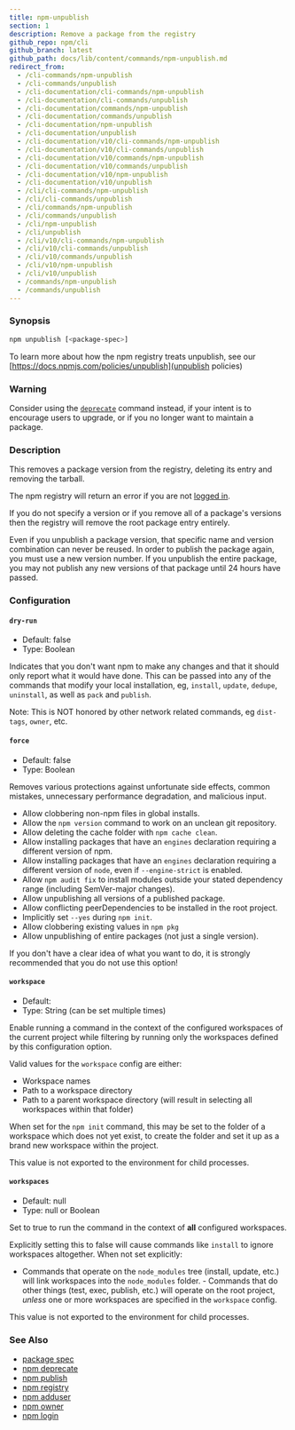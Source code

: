 ```yaml
---
title: npm-unpublish
section: 1
description: Remove a package from the registry
github_repo: npm/cli
github_branch: latest
github_path: docs/lib/content/commands/npm-unpublish.md
redirect_from:
  - /cli-commands/npm-unpublish
  - /cli-commands/unpublish
  - /cli-documentation/cli-commands/npm-unpublish
  - /cli-documentation/cli-commands/unpublish
  - /cli-documentation/commands/npm-unpublish
  - /cli-documentation/commands/unpublish
  - /cli-documentation/npm-unpublish
  - /cli-documentation/unpublish
  - /cli-documentation/v10/cli-commands/npm-unpublish
  - /cli-documentation/v10/cli-commands/unpublish
  - /cli-documentation/v10/commands/npm-unpublish
  - /cli-documentation/v10/commands/unpublish
  - /cli-documentation/v10/npm-unpublish
  - /cli-documentation/v10/unpublish
  - /cli/cli-commands/npm-unpublish
  - /cli/cli-commands/unpublish
  - /cli/commands/npm-unpublish
  - /cli/commands/unpublish
  - /cli/npm-unpublish
  - /cli/unpublish
  - /cli/v10/cli-commands/npm-unpublish
  - /cli/v10/cli-commands/unpublish
  - /cli/v10/commands/unpublish
  - /cli/v10/npm-unpublish
  - /cli/v10/unpublish
  - /commands/npm-unpublish
  - /commands/unpublish
---
```


### Synopsis

```bash
npm unpublish [<package-spec>]
```

To learn more about how the npm registry treats unpublish, see our [https://docs.npmjs.com/policies/unpublish](unpublish policies)

### Warning

Consider using the [`deprecate`](/cli/v10/commands/npm-deprecate) command instead, if your intent is to encourage users to upgrade, or if you no longer want to maintain a package.

### Description

This removes a package version from the registry, deleting its entry and removing the tarball.

The npm registry will return an error if you are not [logged in](/cli/v10/commands/npm-adduser).

If you do not specify a version or if you remove all of a package's versions then the registry will remove the root package entry entirely.

Even if you unpublish a package version, that specific name and version combination can never be reused. In order to publish the package again, you must use a new version number. If you unpublish the entire package, you may not publish any new versions of that package until 24 hours have passed.

### Configuration

#### `dry-run`

- Default: false
- Type: Boolean

Indicates that you don't want npm to make any changes and that it should only report what it would have done. This can be passed into any of the commands that modify your local installation, eg, `install`, `update`, `dedupe`, `uninstall`, as well as `pack` and `publish`.

Note: This is NOT honored by other network related commands, eg `dist-tags`, `owner`, etc.

#### `force`

- Default: false
- Type: Boolean

Removes various protections against unfortunate side effects, common mistakes, unnecessary performance degradation, and malicious input.

- Allow clobbering non-npm files in global installs.
- Allow the `npm version` command to work on an unclean git repository.
- Allow deleting the cache folder with `npm cache clean`.
- Allow installing packages that have an `engines` declaration requiring a different version of npm.
- Allow installing packages that have an `engines` declaration requiring a different version of `node`, even if `--engine-strict` is enabled.
- Allow `npm audit fix` to install modules outside your stated dependency range (including SemVer-major changes).
- Allow unpublishing all versions of a published package.
- Allow conflicting peerDependencies to be installed in the root project.
- Implicitly set `--yes` during `npm init`.
- Allow clobbering existing values in `npm pkg`
- Allow unpublishing of entire packages (not just a single version).

If you don't have a clear idea of what you want to do, it is strongly recommended that you do not use this option!

#### `workspace`

- Default:
- Type: String (can be set multiple times)

Enable running a command in the context of the configured workspaces of the current project while filtering by running only the workspaces defined by this configuration option.

Valid values for the `workspace` config are either:

- Workspace names
- Path to a workspace directory
- Path to a parent workspace directory (will result in selecting all workspaces within that folder)

When set for the `npm init` command, this may be set to the folder of a workspace which does not yet exist, to create the folder and set it up as a brand new workspace within the project.

This value is not exported to the environment for child processes.

#### `workspaces`

- Default: null
- Type: null or Boolean

Set to true to run the command in the context of **all** configured workspaces.

Explicitly setting this to false will cause commands like `install` to ignore workspaces altogether. When not set explicitly:

- Commands that operate on the `node_modules` tree (install, update, etc.) will link workspaces into the `node_modules` folder. - Commands that do other things (test, exec, publish, etc.) will operate on the root project, _unless_ one or more workspaces are specified in the `workspace` config.

This value is not exported to the environment for child processes.

### See Also

- [package spec](/cli/v10/using-npm/package-spec)
- [npm deprecate](/cli/v10/commands/npm-deprecate)
- [npm publish](/cli/v10/commands/npm-publish)
- [npm registry](/cli/v10/using-npm/registry)
- [npm adduser](/cli/v10/commands/npm-adduser)
- [npm owner](/cli/v10/commands/npm-owner)
- [npm login](/cli/v10/commands/npm-adduser)
